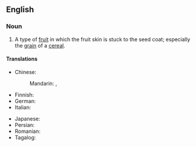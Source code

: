 ==English==
{{wikipedia}}

===Noun===
{{en-noun|caryopses|caryopsides}}

# A type of [[fruit]] in which the fruit skin is stuck to the seed coat; especially the [[grain]] of a [[cereal]].

====Translations====
{{trans-top|type of fruit}}
* Chinese:
*: Mandarin: {{t+|cmn|穎果|sc=Hani}}, {{t+|cmn|颖果|tr=yǐngguǒ|sc=Hani}}
* Finnish: {{t+|fi|jyvä}}
* German: {{t+|de|Karyopse|f}}
* Italian: {{t+|it|cariosside|f}}
{{trans-mid}}
* Japanese: {{t|ja|穎果|tr=えいか, eika|sc=Jpan}}
* Persian: {{t+|fa|گندمه|tr=gandome}}
* Romanian: {{t+|ro|cariopsă|f}}
* Tagalog: {{t|tl|butilbunga}}
{{trans-bottom}}